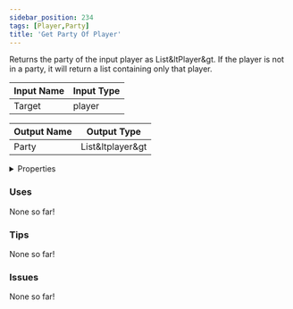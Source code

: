 ```yaml
---
sidebar_position: 234
tags: [Player,Party]
title: 'Get Party Of Player'
---
```


Returns the party of the input player as List&ltPlayer&gt. If the player is not in a party, it will return a list containing only that player.



<IChip uuid="dcbd4d6a-8f42-48ef-ad66-e1f245228d84"/>

| Input Name | Input Type |
|-----------|-----------|
| Target | player |

| Output Name | Output Type |
|-----------|-----------|
| Party | List&ltplayer&gt |


<details>
  <summary>Properties</summary>
  <div>
    <div>
    <table>
      <thead>
        <tr>
          <th>Is beta required?</th>
          <th>No</th>
        </tr>
        <tr>
          <th>Is this chip a trolling risk?</th>
          <th>No</th>
        </tr>
        <tr>
          <th>Is this chip a role assignment risk?</th>
          <th>No</th>
        </tr>
        <tr>
          <th>Chip UUID</th>
          <th>dcbd4d6a-8f42-48ef-ad66-e1f245228d84</th>
        </tr>
        <tr>
          <th>Room availability</th>
          <th>Available everywhere</th>
        </tr>
      </thead>
    </table>
    </div>
  </div>
</details>

### Uses

None so far!

### Tips

None so far!

### Issues

None so far!